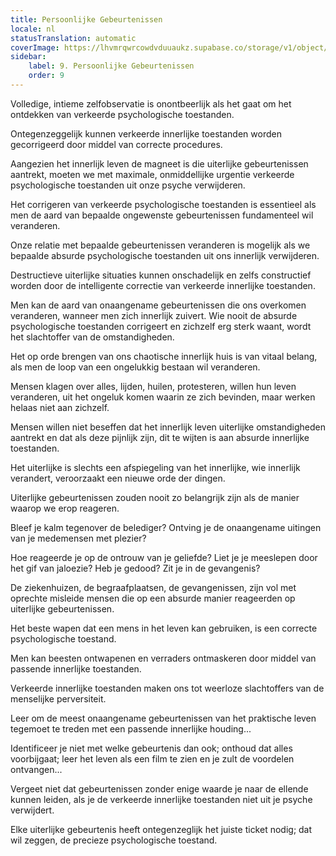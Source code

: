 ```yaml
---
title: Persoonlijke Gebeurtenissen
locale: nl
statusTranslation: automatic
coverImage: https://lhvmrqwrcowdvduuaukz.supabase.co/storage/v1/object/public/strapi-uploads/small_cover-tratado-de-psicologia-revolucionaria.webp-5e15e1cec4e0ebebcde5d7fc7565d8fd.webp
sidebar:
    label: 9. Persoonlijke Gebeurtenissen
    order: 9
---
```

Volledige, intieme zelfobservatie is onontbeerlijk als het gaat om het ontdekken van verkeerde psychologische toestanden.

Ontegenzeggelijk kunnen verkeerde innerlijke toestanden worden gecorrigeerd door middel van correcte procedures.

Aangezien het innerlijk leven de magneet is die uiterlijke gebeurtenissen aantrekt, moeten we met maximale, onmiddellijke urgentie verkeerde psychologische toestanden uit onze psyche verwijderen.

Het corrigeren van verkeerde psychologische toestanden is essentieel als men de aard van bepaalde ongewenste gebeurtenissen fundamenteel wil veranderen.

Onze relatie met bepaalde gebeurtenissen veranderen is mogelijk als we bepaalde absurde psychologische toestanden uit ons innerlijk verwijderen.

Destructieve uiterlijke situaties kunnen onschadelijk en zelfs constructief worden door de intelligente correctie van verkeerde innerlijke toestanden.

Men kan de aard van onaangename gebeurtenissen die ons overkomen veranderen, wanneer men zich innerlijk zuivert. Wie nooit de absurde psychologische toestanden corrigeert en zichzelf erg sterk waant, wordt het slachtoffer van de omstandigheden.

Het op orde brengen van ons chaotische innerlijk huis is van vitaal belang, als men de loop van een ongelukkig bestaan wil veranderen.

Mensen klagen over alles, lijden, huilen, protesteren, willen hun leven veranderen, uit het ongeluk komen waarin ze zich bevinden, maar werken helaas niet aan zichzelf.

Mensen willen niet beseffen dat het innerlijk leven uiterlijke omstandigheden aantrekt en dat als deze pijnlijk zijn, dit te wijten is aan absurde innerlijke toestanden.

Het uiterlijke is slechts een afspiegeling van het innerlijke, wie innerlijk verandert, veroorzaakt een nieuwe orde der dingen.

Uiterlijke gebeurtenissen zouden nooit zo belangrijk zijn als de manier waarop we erop reageren.

Bleef je kalm tegenover de belediger? Ontving je de onaangename uitingen van je medemensen met plezier?

Hoe reageerde je op de ontrouw van je geliefde? Liet je je meeslepen door het gif van jaloezie? Heb je gedood? Zit je in de gevangenis?

De ziekenhuizen, de begraafplaatsen, de gevangenissen, zijn vol met oprechte misleide mensen die op een absurde manier reageerden op uiterlijke gebeurtenissen.

Het beste wapen dat een mens in het leven kan gebruiken, is een correcte psychologische toestand.

Men kan beesten ontwapenen en verraders ontmaskeren door middel van passende innerlijke toestanden.

Verkeerde innerlijke toestanden maken ons tot weerloze slachtoffers van de menselijke perversiteit.

Leer om de meest onaangename gebeurtenissen van het praktische leven tegemoet te treden met een passende innerlijke houding...

Identificeer je niet met welke gebeurtenis dan ook; onthoud dat alles voorbijgaat; leer het leven als een film te zien en je zult de voordelen ontvangen...

Vergeet niet dat gebeurtenissen zonder enige waarde je naar de ellende kunnen leiden, als je de verkeerde innerlijke toestanden niet uit je psyche verwijdert.

Elke uiterlijke gebeurtenis heeft ontegenzeglijk het juiste ticket nodig; dat wil zeggen, de precieze psychologische toestand.

